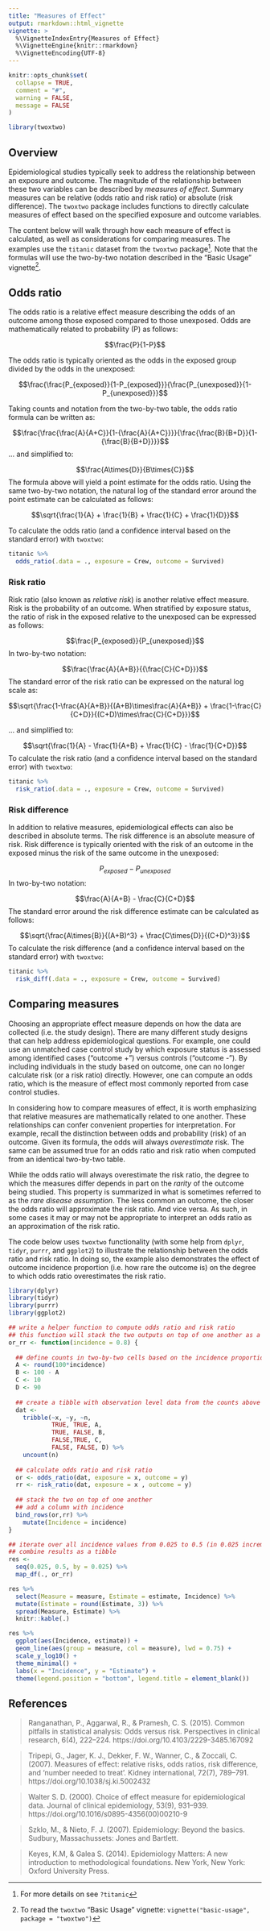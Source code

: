 ```yaml
---
title: "Measures of Effect"
output: rmarkdown::html_vignette
vignette: >
  %\VignetteIndexEntry{Measures of Effect}
  %\VignetteEngine{knitr::rmarkdown}
  %\VignetteEncoding{UTF-8}
---
```


```r
knitr::opts_chunk$set(
  collapse = TRUE,
  comment = "#",
  warning = FALSE,
  message = FALSE
)
```

```r
library(twoxtwo)
```

## Overview

Epidemiological studies typically seek to address the relationship between an exposure and outcome. The magnitude of the relationship between these two variables can be described by *measures of effect*. Summary measures can be relative (odds ratio and risk ratio) or absolute (risk difference). The `twoxtwo` package includes functions to directly calculate measures of effect based on the specified exposure and outcome variables.

The content below will walk through how each measure of effect is calculated, as well as considerations for comparing measures. The examples use the `titanic` dataset from the `twoxtwo` package[^titanic]. Note that the formulas will use the two-by-two notation described in the "Basic Usage" vignette[^basic-usage].

[^titanic]: For more details on see `?titanic`
[^basic-usage]: To read the `twoxtwo` "Basic Usage" vignette: `vignette("basic-usage", package = "twoxtwo")`

## Odds ratio

The odds ratio is a relative effect measure describing the odds of an outcome among those exposed compared to those unexposed. Odds are mathematically related to probability (P) as follows:

$$\frac{P}{1-P}$$

The odds ratio is typically oriented as the odds in the exposed group divided by the odds in the unexposed:

$$\frac{\frac{P_{exposed}}{1-P_{exposed}}}{\frac{P_{unexposed}}{1-P_{unexposed}}}$$

Taking counts and notation from the two-by-two table, the odds ratio formula can be written as:

$$\frac{\frac{\frac{A}{A+C}}{1-{\frac{A}{A+C}}}}{\frac{\frac{B}{B+D}}{1-{\frac{B}{B+D}}}}$$
... and simplified to:

$$\frac{A\times{D}}{B\times{C}}$$
The formula above will yield a point estimate for the odds ratio. Using the same two-by-two notation, the natural log of the standard error around the point estimate can be calculated as follows:

$$\sqrt{\frac{1}{A} + \frac{1}{B} + \frac{1}{C} + \frac{1}{D}}$$

To calculate the odds ratio (and a confidence interval based on the standard error) with `twoxtwo`:

```r
titanic %>%
  odds_ratio(.data = ., exposure = Crew, outcome = Survived)
```


### Risk ratio

Risk ratio (also known as *relative risk*) is another relative effect measure. Risk is the probability of an outcome. When stratified by exposure status, the ratio of risk in the exposed relative to the unexposed can be expressed as follows:

$$\frac{P_{exposed}}{P_{unexposed}}$$
In two-by-two notation:

$$\frac{\frac{A}{A+B}}{{\frac{C}{C+D}}}$$
The standard error of the risk ratio can be expressed on the natural log scale as:

$$\sqrt{\frac{1-\frac{A}{A+B}}{(A+B)\times\frac{A}{A+B}} + \frac{1-\frac{C}{C+D}}{(C+D)\times\frac{C}{C+D}}}$$

... and simplified to:

$$\sqrt{\frac{1}{A} - \frac{1}{A+B} + \frac{1}{C} - \frac{1}{C+D}}$$
To calculate the risk ratio (and a confidence interval based on the standard error) with `twoxtwo`:

```r
titanic %>%
  risk_ratio(.data = ., exposure = Crew, outcome = Survived)
```

### Risk difference

In addition to relative measures, epidemiological effects can also be described in absolute terms. The risk difference is an absolute measure of risk. Risk difference is typically oriented with the risk of an outcome in the exposed minus the risk of the same outcome in the unexposed:

$$P_{exposed}-{P_{unexposed}}$$
In two-by-two notation:

$$\frac{A}{A+B} - \frac{C}{C+D}$$
The standard error around the risk difference estimate can be calculated as follows:

$$\sqrt{\frac{A\times{B}}{(A+B)^3} + \frac{C\times{D}}{(C+D)^3}}$$
To calculate the risk difference (and a confidence interval based on the standard error) with `twoxtwo`:

```r
titanic %>%
  risk_diff(.data = ., exposure = Crew, outcome = Survived)
```

## Comparing measures

Choosing an appropriate effect measure depends on how the data are collected (i.e. the study design). There are many different study designs that can help address epidemiological questions. For example, one could use an unmatched case control study by which exposure status is assessed among identified cases ("outcome +") versus controls ("outcome -"). By including individuals in the study based on outcome, one can no longer calculate risk (or a risk ratio) directly. However, one can compute an odds ratio, which is the measure of effect most commonly reported from case control studies.

In considering how to compare measures of effect, it is worth emphasizing that relative measures are mathematically related to one another. These relationships can confer convenient properties for interpretation. For example, recall the distinction between odds and probability (risk) of an outcome. Given its formula, the odds will always *overestimate* risk. The same can be assumed true for an odds ratio and risk ratio when computed from an identical two-by-two table.

While the odds ratio will always overestimate the risk ratio, the degree to which the measures differ depends in part on the *rarity* of the outcome being studied. This property is summarized in what is sometimes referred to as the *rare disease assumption*. The less common an outcome, the closer the odds ratio will approximate the risk ratio. And vice versa. As such, in some cases it may or may not be appropriate to interpret an odds ratio as an approximation of the risk ratio.

The code below uses `twoxtwo` functionality (with some help from `dplyr`, `tidyr`, `purrr`, and `ggplot2`) to illustrate the relationship between the odds ratio and risk ratio. In doing so, the example also demonstrates the effect of outcome incidence proportion (i.e. how rare the outcome is) on the degree to which odds ratio overestimates the risk ratio.

```r
library(dplyr)
library(tidyr)
library(purrr)
library(ggplot2)

## write a helper function to compute odds ratio and risk ratio
## this function will stack the two outputs on top of one another as a tibble
or_rr <- function(incidence = 0.8) {
  
  ## define counts in two-by-two cells based on the incidence proportion
  A <- round(100*incidence)
  B <- 100 - A
  C <- 10
  D <- 90
  
  ## create a tibble with observation level data from the counts above
  dat <-
    tribble(~x, ~y, ~n,
            TRUE, TRUE, A,
            TRUE, FALSE, B,
            FALSE,TRUE, C,
            FALSE, FALSE, D) %>%
    uncount(n)
  
  ## calculate odds ratio and risk ratio
  or <- odds_ratio(dat, exposure = x, outcome = y)
  rr <- risk_ratio(dat, exposure = x , outcome = y)
  
  ## stack the two on top of one another
  ## add a column with incidence
  bind_rows(or,rr) %>%
    mutate(Incidence = incidence)
}

## iterate over all incidence values from 0.025 to 0.5 (in 0.025 increments)
## combine results as a tibble
res <-
  seq(0.025, 0.5, by = 0.025) %>%
  map_df(., or_rr)
``` 

```r
res %>%
  select(Measure = measure, Estimate = estimate, Incidence) %>%
  mutate(Estimate = round(Estimate, 3)) %>%
  spread(Measure, Estimate) %>%
  knitr::kable(.)
```

```r
res %>%
  ggplot(aes(Incidence, estimate)) +
  geom_line(aes(group = measure, col = measure), lwd = 0.75) +
  scale_y_log10() +
  theme_minimal() +
  labs(x = "Incidence", y = "Estimate") +
  theme(legend.position = "bottom", legend.title = element_blank())
```

## References

> Ranganathan, P., Aggarwal, R., & Pramesh, C. S. (2015). Common pitfalls in statistical analysis: Odds versus risk. Perspectives in clinical research, 6(4), 222–224. https://doi.org/10.4103/2229-3485.167092

> Tripepi, G., Jager, K. J., Dekker, F. W., Wanner, C., & Zoccali, C. (2007). Measures of effect: relative risks, odds ratios, risk difference, and 'number needed to treat'. Kidney international, 72(7), 789–791. https://doi.org/10.1038/sj.ki.5002432

> Walter S. D. (2000). Choice of effect measure for epidemiological data. Journal of clinical epidemiology, 53(9), 931–939. https://doi.org/10.1016/s0895-4356(00)00210-9

> Szklo, M., & Nieto, F. J. (2007). Epidemiology: Beyond the basics. Sudbury, Massachussets: Jones and Bartlett.

> Keyes, K.M, & Galea S. (2014). Epidemiology Matters: A new introduction to methodological foundations. New York, New York: Oxford University Press.

